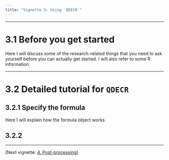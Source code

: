 ```yaml
---
title: "Vignette 3: Using `QDECR`"
---
```


---

# 3.1 Before you get started

Here I will discuss some of the research-related things that you need to ask yourself before you can actually get started. I will also refer to some R information.

---

# 3.2 Detailed tutorial for `QDECR`

## 3.2.1 Specify the formula

Here I will explain how the formula object works.

## 3.2.2 

---

[Next vignette: [4. Post-processing](04-post-processing.html)]